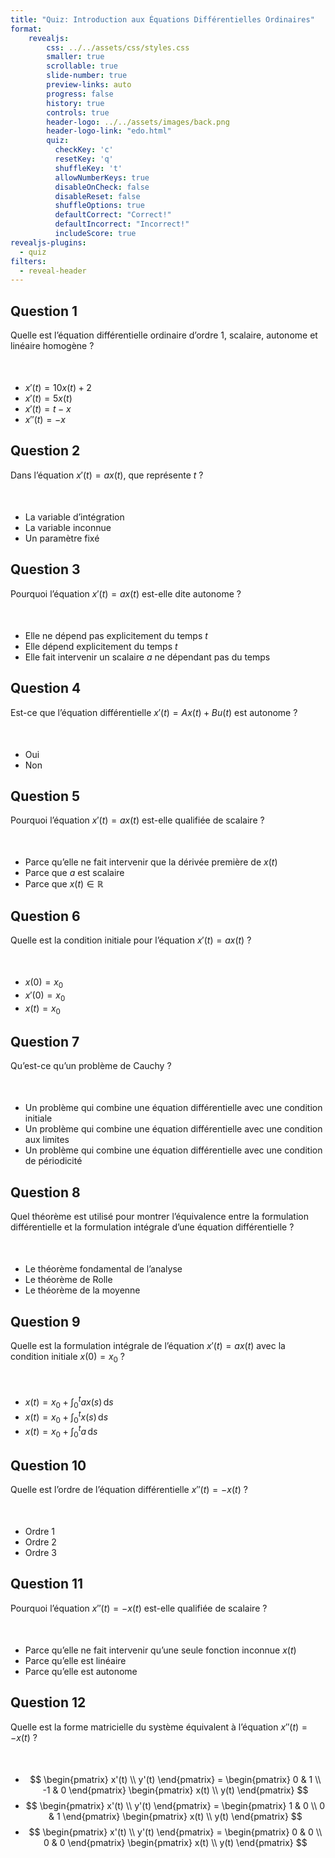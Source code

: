 ---
title: "Quiz: Introduction aux Équations Différentielles Ordinaires"
format:
    revealjs: 
        css: ../../assets/css/styles.css
        smaller: true
        scrollable: true
        slide-number: true
        preview-links: auto
        progress: false
        history: true
        controls: true
        header-logo: ../../assets/images/back.png
        header-logo-link: "edo.html"
        quiz: 
          checkKey: 'c'
          resetKey: 'q'
          shuffleKey: 't'
          allowNumberKeys: true
          disableOnCheck: false
          disableReset: false
          shuffleOptions: true
          defaultCorrect: "Correct!"
          defaultIncorrect: "Incorrect!"
          includeScore: true
revealjs-plugins:
  - quiz
filters:
  - reveal-header
---

## Question 1 {.quiz-question}

Quelle est l'équation différentielle ordinaire d'ordre 1, scalaire, autonome et linéaire homogène ?

<p style="margin-top:50px"> </p>

- $x'(t) = 10 x(t) + 2$
- [$x'(t) = 5 x(t)$]{.correct}
- $x'(t) = t-x$
- $x''(t) = -x$

## Question 2 {.quiz-question}

Dans l'équation $x'(t) = a x(t)$, que représente $t$ ?

<p style="margin-top:50px"> </p>

- [La variable d'intégration]{.correct}
- La variable inconnue
- Un paramètre fixé

## Question 3 {.quiz-question}

Pourquoi l’équation $x'(t) = ax(t)$ est-elle dite autonome ?
<p style="margin-top:50px"> </p>

  -  [Elle ne dépend pas explicitement du temps $t$]{.correct}
  -  Elle dépend explicitement du temps $t$
  -  Elle fait intervenir un scalaire $a$ ne dépendant pas du temps

## Question 4 {.quiz-question}

Est-ce que l'équation différentielle $x'(t) = A x(t) + B u(t)$ est autonome ? 

<p style="margin-top:50px"> </p>

- Oui
- [Non]{.correct}

## Question 5 {.quiz-question}

Pourquoi l'équation $x'(t) = a x(t)$ est-elle qualifiée de scalaire ? 

<p style="margin-top:50px"> </p>

- Parce qu'elle ne fait intervenir que la dérivée première de $x(t)$
- Parce que $a$ est scalaire
- [Parce que $x(t) \in \mathbb{R}$]{.correct}

## Question 6 {.quiz-question}

Quelle est la condition initiale pour l'équation $x'(t) = a x(t)$ ?

<p style="margin-top:50px"> </p>

- [$x(0) = x_0$]{.correct}
- $x'(0) = x_0$
- $x(t) = x_0$

## Question 7 {.quiz-question}

Qu'est-ce qu'un problème de Cauchy ? 

<p style="margin-top:50px"> </p>

- [Un problème qui combine une équation différentielle avec une condition initiale]{.correct}
- Un problème qui combine une équation différentielle avec une condition aux limites
- Un problème qui combine une équation différentielle avec une condition de périodicité

## Question 8 {.quiz-question}

Quel théorème est utilisé pour montrer l'équivalence entre la formulation différentielle et la formulation intégrale d'une équation différentielle ?

<p style="margin-top:50px"> </p>

- [Le théorème fondamental de l'analyse]{.correct}
- Le théorème de Rolle
- Le théorème de la moyenne

## Question 9 {.quiz-question}

Quelle est la formulation intégrale de l'équation $x'(t) = a x(t)$ avec la condition initiale $x(0) = x_0$ ?

<p style="margin-top:50px"> </p>

- [$x(t) = x_0 + \int_{0}^{t} a x(s) \, \mathrm{d}s$]{.correct}
- $x(t) = x_0 + \int_{0}^{t} x(s) \, \mathrm{d}s$
- $x(t) = x_0 + \int_{0}^{t} a \, \mathrm{d}s$

## Question 10 {.quiz-question}

Quelle est l'ordre de l'équation différentielle $x''(t) = -x(t)$ ?

<p style="margin-top:50px"> </p>

- Ordre 1
- [Ordre 2]{.correct}
- Ordre 3

## Question 11 {.quiz-question}

Pourquoi l'équation $x''(t) = -x(t)$ est-elle qualifiée de scalaire ?

<p style="margin-top:50px"> </p>

- [Parce qu'elle ne fait intervenir qu'une seule fonction inconnue $x(t)$]{.correct}
- Parce qu'elle est linéaire
- Parce qu'elle est autonome

## Question 12 {.quiz-question}

Quelle est la forme matricielle du système équivalent à l'équation $x''(t) = -x(t)$ ?

<p style="margin-top:50px"> </p>

- [$$
\begin{pmatrix}
x'(t) \\
y'(t)
\end{pmatrix}
=
\begin{pmatrix}
0 & 1 \\
-1 & 0
\end{pmatrix}
\begin{pmatrix}
x(t) \\
y(t)
\end{pmatrix}
$$]{.correct}
- $$
\begin{pmatrix}
x'(t) \\
y'(t)
\end{pmatrix}
=
\begin{pmatrix}
1 & 0 \\
0 & 1
\end{pmatrix}
\begin{pmatrix}
x(t) \\
y(t)
\end{pmatrix}
$$
- $$
\begin{pmatrix}
x'(t) \\
y'(t)
\end{pmatrix}
=
\begin{pmatrix}
0 & 0 \\
0 & 0
\end{pmatrix}
\begin{pmatrix}
x(t) \\
y(t)
\end{pmatrix}
$$
